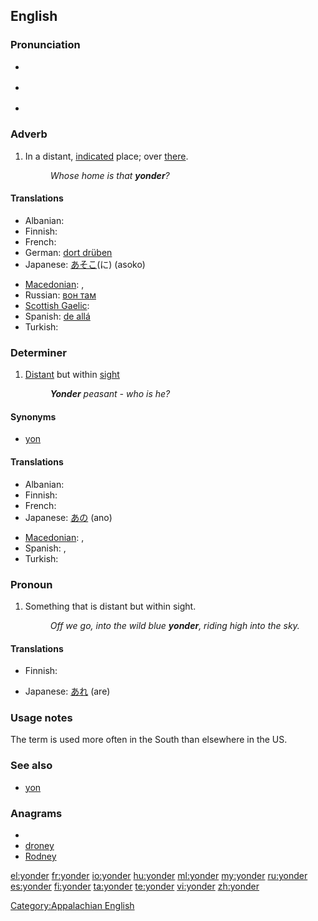 {{was wotd|2006|December|2}}
==English==

===Pronunciation===
* {{a|RP}} {{IPA|/ˈjɒndə(ɹ)/}}
* {{a|US}} {{IPA|/ˈjɑndə(ɹ)/}}
* {{audio|en-us-yonder.ogg|Audio (US)}}
*: {{rhymes|ɒndə(r)}}

===Adverb===
{{en-adv|-}}

# In a distant, [[indicate]]d place; over [[there]].
#: ''Whose home is that '''yonder'''?''

====Translations====
{{trans-top|in a distant, indicated place}}
* Albanian: {{t+|sq|atje|xs=Albanian}}
* Finnish: {{t+|fi|tuolla}}
* French: {{t+|fr|là-bas}}
* German: [[dort drüben]]
* Japanese: [[あそこ]](に) (asoko)
{{trans-mid}}
* [[Macedonian]]: {{t-|mk|онде|tr=ónde}},  {{t-|mk|ондека|tr=óndeka}}
* Russian: [[вон там]]
* [[Scottish Gaelic]]: {{t-|gd|an siud|xs=Scottish Gaelic}}
* Spanish: [[de allá]]
* Turkish: {{t|tr|şurada}}
{{trans-bottom}}

===Determiner===
{{en-det}}

# [[distant|Distant]] but within [[sight]]
#: '' '''Yonder''' peasant - who is he?''

====Synonyms====
* {{sense|distant but within sight}} [[yon]]

====Translations====
{{trans-top|distant but within sight}}
* Albanian: {{t+|sq|atje|xs=Albanian}}
* Finnish: {{t+|fi|tuo}}
* French: {{t+|fr|là-bas}}
* Japanese: [[あの]] (ano)
{{trans-mid}}
* [[Macedonian]]: {{t-|mk|онде|tr=ónde}},  {{t-|mk|ондека|tr=óndeka}}
* Spanish: {{t-|es|aquél|m}}, {{t-|es|aquella|f}}
* Turkish: {{t|tr|şuradaki}}
{{trans-bottom}}

===Pronoun===
{{infl|en|pronoun}}

# Something that is distant but within sight.
#: ''Off we go, into the wild blue '''yonder''', riding high into the sky.''

====Translations====
{{trans-top|something that is distant but within sight}}
* Finnish: {{t+|fi|tuo}}
{{trans-mid}}
* Japanese: [[あれ]] (are)
{{trans-bottom}}

===Usage notes===
The term {{term|yonder}} is used more often in the South than elsewhere in the US.

===See also===
* [[yon]]

===Anagrams===
* {{alphagram|denory}}
* [[droney#English|droney]]
* [[Rodney#English|Rodney]]

[[Category:Appalachian English]]

[[el:yonder]]
[[fr:yonder]]
[[io:yonder]]
[[hu:yonder]]
[[ml:yonder]]
[[my:yonder]]
[[ru:yonder]]
[[es:yonder]]
[[fi:yonder]]
[[ta:yonder]]
[[te:yonder]]
[[vi:yonder]]
[[zh:yonder]]